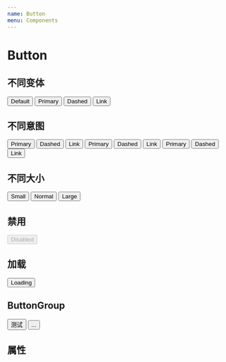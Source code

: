 ```yaml
---
name: Button
menu: Components
---
```



# Button

## 不同变体

<Playground>
  <Button>Default</Button>
  <Button variant="primary">Primary</Button>
  <Button variant="dashed">Dashed</Button>
  <Button variant="link">Link</Button>
</Playground>

## 不同意图

<Playground>
  <Button variant="primary" intent="success">
    Primary
  </Button>
  <Button variant="dashed" intent="success">
    Dashed
  </Button>
  <Button variant="link" intent="success">
    Link
  </Button>
  <Button variant="primary" intent="danger">
    Primary
  </Button>
  <Button variant="dashed" intent="danger">
    Dashed
  </Button>
  <Button variant="link" intent="danger">
    Link
  </Button>
  <Button variant="primary" intent="warning">
    Primary
  </Button>
  <Button variant="dashed" intent="warning">
    Dashed
  </Button>
  <Button variant="link" intent="warning">
    Link
  </Button>
</Playground>

## 不同大小

<Playground>
  <Button size="small">Small</Button>
  <Button size="normal">Normal</Button>
  <Button size="large">Large</Button>
</Playground>

## 禁用

<Playground>
  <Button disabled>Disabled</Button>
</Playground>

## 加载

<Playground>
  <Button loading>Loading</Button>
</Playground>

## ButtonGroup

<Playground>
  <ButtonGroup>
    <Button>测试</Button>
    <Button>...</Button>
  </ButtonGroup>
</Playground>

## 属性

<Props of={Button} />

